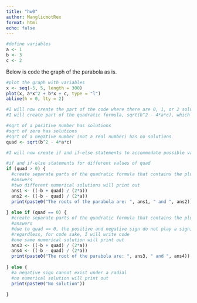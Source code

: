```yaml
---
title: "hw0"
author: ManglicmotRex
format: html
echo: false
---
```


```r
#define variables
a <- 1
b <- 3
c <- 2
```

Below is code the graph of the parabola as is.
```r
#plot the graph with variables
x <- seq(-5, 5, length = 300)
plot(x, a*x^2 + b*x + c, type = "l")
abline(h = 0, lty = 2)
```

```r
#I will now create the part of the code where there are 0, 1, or 2 solutions
#I will create part of the quadratic formula, sqrt(b^2 - 4*a*c), which will serve as a limiting factor

#sqrt of a positive number has solutions
#sqrt of zero has solutions
#sqrt of a negative number (not a real number) has no solutions 
quad <- sqrt(b^2 - 4*a*c) 
```

```r
#I will now create if and if-else statements to accommodate possible varying a, b, and c values 

#if and if-else statements for different values of quad
if (quad > 0) {
  #create separate parts of the quadratic formula that contains the plus and minus 
  #answers
  #two different numerical solutions will print out
  ans1 <- ((-b + quad) / (2*a))
  ans2 <- ((-b - quad) / (2*a))
  print(paste0("The roots of the parabola are: ", ans1, " and ", ans2))
  
} else if (quad == 0) {
  #create separate parts of the quadratic formula that contains the plus and minus 
  #answers
  #due to quad == 0, the positive and negative sign do not play a significant factor.
  #regardless, for code sake, I will write code
  #one same numerical solution will print out
  ans3 <- ((-b + quad) / (2*a))
  ans4 <- ((-b - quad) / (2*a))
  print(paste0("The root of the parabola are: ", ans3, " and ", ans4))
  
} else {
  #a negative sign cannot exist under a radial
  #no numerical solution will print out
  print(paste0("No solution"))
  
}
```